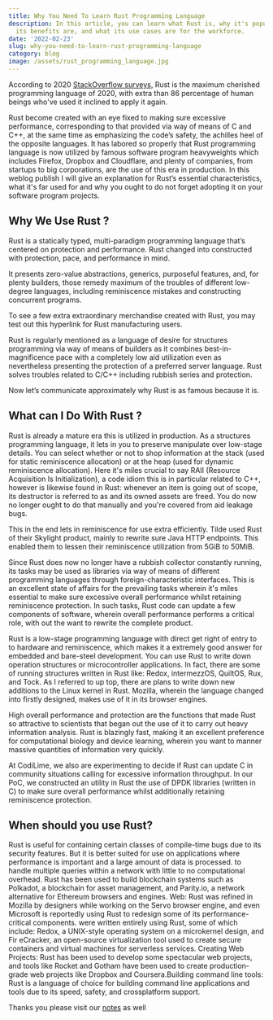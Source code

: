 ```yaml
---
title: Why You Need To Learn Rust Programming Language
description: In this article, you can learn what Rust is, why it's popular, what
  its benefits are, and what its use cases are for the workforce.
date: '2022-02-23'
slug: why-you-need-to-learn-rust-programming-language
category: blog
image: /assets/rust_programming_language.jpg
---
```

According to 2020 [StackOverflow surveys,](https://insights.stackoverflow.com/survey/2020#era-maximum-cherished-dreaded-and-wanted-languages-cherished) Rust is the maximum cherished programming language of 2020, with extra than 86 percentage of human beings who've used it inclined to apply it again.

Rust become created with an eye fixed to making sure excessive performance, corresponding to that provided via way of means of C and C++, at the same time as emphasizing the code’s safety, the achilles heel of the opposite  languages. It has labored so properly that Rust programming language is now utilized by famous software program heavyweights which includes Firefox, Dropbox and Cloudflare, and plenty of companies, from startups to big corporations, are the use of this era in production. In this weblog publish I will give an explanation for Rust’s essential characteristics, what it's far used for and why you ought to do not forget adopting it on your software program projects.

## Why We Use Rust ?

Rust is a statically typed, multi-paradigm programming language that’s centered on protection and performance. Rust changed into constructed with protection, pace, and performance in mind.

It presents zero-value abstractions, generics, purposeful features, and, for plenty builders, those remedy maximum of the troubles of different low-degree languages, including reminiscence mistakes and constructing concurrent programs.

To see a few extra extraordinary merchandise created with Rust, you may test out this hyperlink for Rust manufacturing users.

Rust is regularly mentioned as a language of desire for structures programming via way of means of builders as it combines best-in-magnificence pace with a completely low aid utilization even as nevertheless presenting the protection of a preferred server language. Rust solves troubles related to C/C++ including rubbish series and protection.

Now let’s communicate approximately why Rust is as famous because it is.

## What can I Do With Rust ?

Rust is already a mature era this is utilized in production. As a structures programming language, it lets in you to preserve manipulate over low-stage details. You can select whether or not to shop information at the stack (used for static reminiscence allocation) or at the heap (used for dynamic reminiscence allocation). Here it's miles crucial to say RAII (Resource Acquisition Is Initialization), a code idiom this is in particular related to C++, however is likewise found in Rust: whenever an item is going out of scope, its destructor is referred to as and its owned assets are freed. You do now no longer ought to do that manually and you're covered from aid leakage bugs.

This in the end lets in reminiscence for use extra efficiently. Tilde used Rust of their Skylight product, mainly to rewrite sure Java HTTP endpoints. This enabled them to lessen their reminiscence utilization from 5GiB to 50MiB. 

Since Rust does now no longer have a rubbish collector constantly running, its tasks may be used as libraries via way of means of different programming languages through foreign-characteristic interfaces. This is an excellent state of affairs for the prevailing tasks wherein it's miles essential to make sure excessive overall performance whilst retaining reminiscence protection. In such tasks, Rust code can update a few components of software, wherein overall performance performs a critical role, with out the want to rewrite the complete product.

Rust is a low-stage programming language with direct get right of entry to to hardware and reminiscence, which makes it a extremely good answer for embedded and bare-steel development. You can use Rust to write down operation structures or microcontroller applications. In fact, there are some of running structures written in Rust like: Redox, intermezzOS, QuiltOS, Rux, and Tock. As I referred to up top, there are plans to write down new additions to the Linux kernel in Rust. Mozilla, wherein the language changed into firstly designed, makes use of it in its browser engines.

High overall performance and protection are the functions that made Rust so attractive to scientists that began out the use of it to carry out heavy information analysis. Rust is blazingly fast, making it an excellent preference for computational biology and device learning, wherein you want to manner massive quantities of information very quickly. 

At CodiLime, we also are experimenting to decide if Rust can update C in community situations calling for excessive information throughput. In our PoC, we constructed an utility in Rust the use of DPDK libraries (written in C) to make sure overall performance whilst additionally retaining reminiscence protection.

## When should you use Rust?

 Rust is useful for containing certain classes of compile-time bugs  due to its security features. But it is better suited for use on applications where performance is important and a large amount of data is processed. to handle multiple queries within a network with little to no computational overhead. Rust has been used to build blockchain systems such as Polkadot, a blockchain  for asset management, and Parity.io, a network alternative for Ethereum browsers and engines. Web: Rust was refined in Mozilla by designers while working on the Servo browser engine, and even Microsoft is reportedly using Rust to redesign some of its performance-critical components. were written entirely using Rust, some of which include: Redox, a UNIX-style operating system on a microkernel design, and Fir eCracker, an open-source virtualization tool used to create secure containers and virtual machines for serverless services. Creating Web Projects: Rust has been used to develop some spectacular web projects, and tools like Rocket and Gotham have been used to create production-grade web projects like Dropbox and Coursera.Building command line tools: Rust is a language of choice for building command line applications and tools due to its speed, safety, and crossplatform support.



Thanks you please visit our [notes](https://codenanshu.in/notes) as well